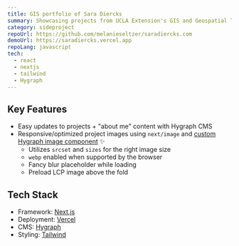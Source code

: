 ```yaml
---
title: GIS portfolio of Sara Diercks
summary: Showcasing projects from UCLA Extension's GIS and Geospatial Technology certificate program.
category: sideproject
repoUrl: https://github.com/melanieseltzer/saradiercks.com
demoUrl: https://saradiercks.vercel.app
repoLang: javascript
tech:
  - react
  - nextjs
  - tailwind
  - Hygraph
---
```


## Key Features

- Easy updates to projects + "about me" content with Hygraph CMS
- Responsive/optimized project images using `next/image` and [custom Hygraph image component](https://github.com/melanieseltzer/saradiercks.com/blob/main/src/components/HygraphImage/HygraphImage.js) ✨
  - Utilizes `srcset` and `sizes` for the right image size
  - `webp` enabled when supported by the browser
  - Fancy blur placeholder while loading
  - Preload LCP image above the fold

## Tech Stack

- Framework: [Next.js](https://nextjs.org/)
- Deployment: [Vercel](https://vercel.com/)
- CMS: [Hygraph](https://hygraph.com/)
- Styling: [Tailwind](https://tailwindcss.com/)

